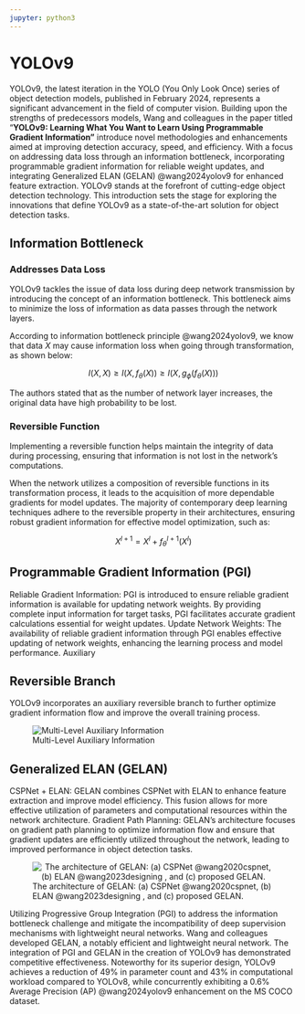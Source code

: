 ```yaml
---
jupyter: python3
---
```


# YOLOv9

YOLOv9, the latest iteration in the YOLO (You Only Look Once) series of object detection models, published in February 2024, represents a significant advancement in the field of computer vision. Building upon the strengths of predecessors models, Wang and colleagues in the paper titled "**YOLOv9: Learning What You Want to Learn Using Programmable Gradient Information"** introduce novel methodologies and enhancements aimed at improving detection accuracy, speed, and efficiency. With a focus on addressing data loss through an information bottleneck, incorporating programmable gradient information for reliable weight updates, and integrating Generalized ELAN (GELAN) @wang2024yolov9 for enhanced feature extraction. YOLOv9 stands at the forefront of cutting-edge object detection technology. This introduction sets the stage for exploring the innovations that define YOLOv9 as a state-of-the-art solution for object detection tasks.

## Information Bottleneck

### Addresses Data Loss

YOLOv9 tackles the issue of data loss during deep network transmission by introducing the concept of an information bottleneck. This bottleneck aims to minimize the loss of information as data passes through the network layers.

According to information bottleneck principle @wang2024yolov9, we know that data $X$ may cause information loss when going through transformation, as shown below:

$$
I(X,X) \ge I(X, f_{\theta}(X)) \ge I(X, g_{\phi}(f_{\theta}(X))) 
$$

The authors stated that as the number of network layer increases, the original data have high probability to be lost.

### Reversible Function

Implementing a reversible function helps maintain the integrity of data during processing, ensuring that information is not lost in the network's computations.

When the network utilizes a composition of reversible functions in its transformation process, it leads to the acquisition of more dependable gradients for model updates. The majority of contemporary deep learning techniques adhere to the reversible property in their architectures, ensuring robust gradient information for effective model optimization, such as:

$$
X^{l+1} = X^l + f_{\theta}^{l+1} (X^l)
$$

## Programmable Gradient Information (PGI)

Reliable Gradient Information: PGI is introduced to ensure reliable gradient information is available for updating network weights. By providing complete input information for target tasks, PGI facilitates accurate gradient calculations essential for weight updates. Update Network Weights: The availability of reliable gradient information through PGI enables effective updating of network weights, enhancing the learning process and model performance. Auxiliary

## Reversible Branch

YOLOv9 incorporates an auxiliary reversible branch to further optimize gradient information flow and improve the overall training process.

![Multi-Level Auxiliary Information](images/clipboard-1619052285.png){style="text-align: center;"}

## Generalized ELAN (GELAN)

CSPNet + ELAN: GELAN combines CSPNet with ELAN to enhance feature extraction and improve model efficiency. This fusion allows for more effective utilization of parameters and computational resources within the network architecture. Gradient Path Planning: GELAN's architecture focuses on gradient path planning to optimize information flow and ensure that gradient updates are efficiently utilized throughout the network, leading to improved performance in object detection tasks.

![The architecture of GELAN: (a) CSPNet @wang2020cspnet, (b) ELAN @wang2023designing , and (c) proposed GELAN.](images/clipboard-16151015.png){style="text-align: center;"}

Utilizing Progressive Group Integration (PGI) to address the information bottleneck challenge and mitigate the incompatibility of deep supervision mechanisms with lightweight neural networks. Wang and colleagues developed GELAN, a notably efficient and lightweight neural network. The integration of PGI and GELAN in the creation of YOLOv9 has demonstrated competitive effectiveness. Noteworthy for its superior design, YOLOv9 achieves a reduction of 49% in parameter count and 43% in computational workload compared to YOLOv8, while concurrently exhibiting a 0.6% Average Precision (AP) @wang2024yolov9 enhancement on the MS COCO dataset.
